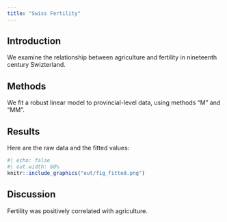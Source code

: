 ```yaml
---
title: "Swiss Fertility"
---
```


## Introduction

We examine the relationship between agriculture and fertility in nineteenth century Swizterland.

## Methods

We fit a robust linear model to provincial-level data, using methods "M" and "MM".

## Results

Here are the raw data and the fitted values:

```r
#| echo: false
#| out.width: 60%
knitr::include_graphics("out/fig_fitted.png")
```

## Discussion

Fertility was positively correlated with agriculture.
